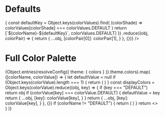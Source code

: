 
<Meta title="Main Brand/Colors" />

# Defaults

<ColorPalette>
  <ColorItem
    title="Defaults"
    colors={Object.entries(resolveConfig({ theme: { colors } }).theme.colors)
      .map(([colorName, colorValues]) => {
        const defaultKey = Object.keys(colorValues).find(
          (colorShade) => colorValues[colorShade] === colorValues.DEFAULT
        )
        return [`${colorName}-${defaultKey}`, colorValues.DEFAULT]
      })
      .reduce((obj, colorPair) => {
        return {
          ...obj,
          [colorPair[0]]: colorPair[1],
        }
      }, {})}
  />
</ColorPalette>

# Full Color Palette

<ColorPalette>
  {Object.entries(resolveConfig({ theme: { colors } }).theme.colors).map(
    ([colorName, colorValue]) => {
      let defaultValue = null
      if (Object.keys(colorValue).length === 1) {
        return (
          <ColorItem
            title={`${colorName
              .toLocaleUpperCase()
              .slice(0, 1)}${colorName.slice(1)}`}
            key={colorValue.DEFAULT}
            subtitle="Single Color"
            colors={{ [colorName]: colorValue.DEFAULT }}
          />
        )
      }
      const displayColors = Object.keys(colorValue).reduce((obj, key) => {
        if (key === "DEFAULT") return obj
        if (colorValue[key] === colorValue.DEFAULT) {
          defaultValue = key
          return {
            ...obj,
            [key]: colorValue[key],
          }
        }
        return {
          ...obj,
          [key]: colorValue[key],
        }
      }, {})
      if (colorName != "DEFAULT") {
        return (
          <ColorItem
            title={`${colorName
              .toLocaleUpperCase()
              .slice(0, 1)}${colorName.slice(1)}`}
            subtitle={`Default: ${colorName}-${defaultValue}`}
            colors={displayColors}
            key={colorName}
          />
        )
      }
      return <></>
    }
  )}
</ColorPalette>
